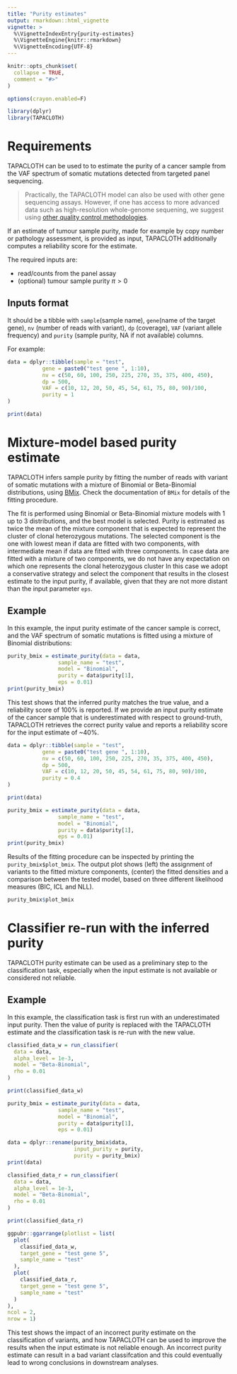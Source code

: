 ```yaml
---
title: "Purity estimates"
output: rmarkdown::html_vignette
vignette: >
  %\VignetteIndexEntry{purity-estimates}
  %\VignetteEngine{knitr::rmarkdown}
  %\VignetteEncoding{UTF-8}
---
```


```r
knitr::opts_chunk$set(
  collapse = TRUE,
  comment = "#>"
)

options(crayon.enabled=F)
```

```r
library(dplyr)
library(TAPACLOTH)
```

# Requirements

TAPACLOTH can be used to to estimate the purity of a cancer sample from the VAF spectrum of somatic mutations detected from targeted panel sequencing. 

> Practically, the TAPACLOTH model can also be used with other gene sequencing assays. However, if one has access to more advanced data such as high-resolution whole-genome sequening, we suggest using [other quality control methodologies](https://caravagnalab.github.io/CNAqc). 

If an estimate of tumour sample purity, made for example by copy number 
or pathology assessment, is provided as input, TAPACLOTH additionally computes 
a reliability score for the estimate.

The required inputs are:

- read/counts from the panel assay 
- (optional) tumour sample purity $\pi > 0$

##  Inputs format

It should be a tibble with `sample`(sample name), `gene`(name of the target gene), `nv` (number of reads
with variant), `dp` (coverage), `VAF` (variant allele frequency) and `purity`
(sample purity, NA if not available) columns. 

For example:

```r
data = dplyr::tibble(sample = "test",
           gene = paste0("test gene ", 1:10),
           nv = c(50, 60, 100, 250, 225, 270, 35, 375, 400, 450),
           dp = 500,
           VAF = c(10, 12, 20, 50, 45, 54, 61, 75, 80, 90)/100,
           purity = 1
)

print(data)
```

# Mixture-model based purity estimate

TAPACLOTH infers sample purity by fitting the number of reads with variant of somatic mutations
with a mixture of Binomial or Beta-Binomial distributions, using 
[BMix](https://caravagnalab.github.io/BMix). Check the documentation of `BMix` 
for details of the fitting procedure.

The fit is performed using Binomial or Beta-Binomial mixture models with 1 up to 3
distributions, and the best model is selected. Purity is estimated as twice the 
mean of the mixture component that is expected to represent the cluster
of clonal heterozygous mutations. The selected component is the one with lowest
mean if data are fitted with two components, with intermediate mean if data are
fitted with three components. In case data are fitted with a mixture of two components,
we do not have any expectation on which one represents the clonal heterozygous cluster
In this case we adopt a conservative strategy and select the component that results 
in the closest estimate to the input purity, if available, given that they are not
more distant than the input parameter `eps`.

## Example

In this example, the input purity estimate of the cancer sample is correct, and 
the VAF spectrum of somatic mutations is fitted using a mixture of Binomial distributions:

```r
purity_bmix = estimate_purity(data = data,
                sample_name = "test",
                model = "Binomial",
                purity = data$purity[1],
                eps = 0.01)
print(purity_bmix)
```

This test shows that the inferred purity matches the true value, and a reliability
score of 100% is reported.
If we provide an input purity estimate of the cancer sample that is underestimated
with respect to ground-truth, TAPACLOTH retrieves the correct purity value
and reports a reliability score for the input estimate of ~40%.

```r
data = dplyr::tibble(sample = "test",
           gene = paste0("test gene ", 1:10),
           nv = c(50, 60, 100, 250, 225, 270, 35, 375, 400, 450),
           dp = 500,
           VAF = c(10, 12, 20, 50, 45, 54, 61, 75, 80, 90)/100,
           purity = 0.4
)

print(data)
```

```r
purity_bmix = estimate_purity(data = data,
                sample_name = "test",
                model = "Binomial",
                purity = data$purity[1],
                eps = 0.01)
print(purity_bmix)
```
Results of the fitting procedure can be inspected by printing the `purity_bmix$plot_bmix`.
The output plot shows (left) the assignment of variants to the fitted mixture components, 
(center) the fitted densities and a comparison between the tested model, based on three
different likelihood measures (BIC, ICL and NLL).

```r
purity_bmix$plot_bmix
```

# Classifier re-run with the inferred purity

TAPACLOTH purity estimate can be used as a preliminary step to the classification
task, especially when the input estimate is not available or considered not reliable.

## Example

In this example, the classification task is first run with an underestimated 
input purity. Then the value of purity is replaced with the TAPACLOTH estimate 
and the classification task is re-run with the new value.

```r
classified_data_w = run_classifier(
  data = data,
  alpha_level = 1e-3,
  model = "Beta-Binomial",
  rho = 0.01
)

print(classified_data_w)
```

```r
purity_bmix = estimate_purity(data = data,
                sample_name = "test",
                model = "Binomial",
                purity = data$purity[1],
                eps = 0.01)

data = dplyr::rename(purity_bmix$data, 
                     input_purity = purity, 
                     purity = purity_bmix) 
print(data)
```

```r
classified_data_r = run_classifier(
  data = data,
  alpha_level = 1e-3,
  model = "Beta-Binomial",
  rho = 0.01
)

print(classified_data_r)
```

```r
ggpubr::ggarrange(plotlist = list(
  plot(
    classified_data_w,
    target_gene = "test gene 5",
    sample_name = "test"
  ),
  plot(
    classified_data_r,
    target_gene = "test gene 5",
    sample_name = "test"
  )
),
ncol = 2,
nrow = 1)
```
This test shows the impact of an incorrect purity estimate on the classification
of variants, and how TAPACLOTH can be used to improve the results when the input
estimate is not reliable enough. An incorrect purity estimate can result in a bad
variant classifcation and this could eventually lead to wrong conclusions in downstream analyses.